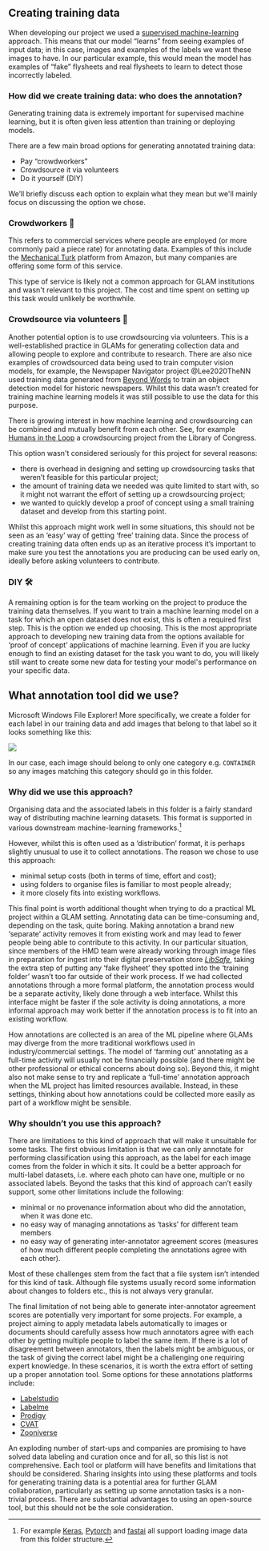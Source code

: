 
## Creating training data

When developing our project we used a [supervised machine-learning](https://en.wikipedia.org/wiki/Supervised_learning) approach. This means that our model "learns" from seeing examples of input data; in this case, images and examples of the labels we want these images to have. In our particular example, this would mean the model has examples of "fake" flysheets and real flysheets to learn to detect those incorrectly labeled.


### How did we create training data: who does the annotation?

Generating training data is extremely important for supervised machine
learning, but it is often given less attention than training or
deploying models.

There are a few main broad options for generating annotated training
data:

-   Pay "crowdworkers"
-   Crowdsource it via volunteers
-   Do it yourself (DIY)

We'll briefly discuss each option to explain what they mean but we\'ll
mainly focus on discussing the option we chose.

### Crowdworkers 💪

This refers to commercial services where people are employed (or more
commonly paid a piece rate) for annotating data. Examples of this
include the [Mechanical
Turk](https://www.mturk.com/) platform from Amazon, but many companies
are offering some form of this service.

This type of service is likely not a common approach for GLAM
institutions and wasn\'t relevant to this project. The cost and time
spent on setting up this task would unlikely be worthwhile.

### Crowdsource via volunteers 💝

Another potential option is to use crowdsourcing via volunteers. This is
a well-established practice in GLAMs for generating collection data and
allowing people to explore and contribute to research. There are also
nice examples of crowdsourced data being used to train computer vision
models, for example, the Newspaper Navigator project @Lee2020TheNN used training data generated from [Beyond Words](https://labs.loc.gov/work/experiments/beyond-words/) to
train an object detection model for historic newspapers. Whilst this data wasn't created for training machine learning models it was still possible to use the data for this purpose. 

:::{.callout-note}

There is growing interest in how machine learning and crowdsourcing can
be combined and mutually benefit from each other. See, for example
[Humans in the
Loop](https://labs.loc.gov/work/experiments/humans-loop/?loclr=blogsig)
a crowdsourcing project from the Library of Congress.

This option wasn\'t considered seriously for this project for several reasons:

-   there is overhead in designing and setting up crowdsourcing
    tasks that weren't feasible for this particular project;
-   the amount of training data we needed was quite limited to
    start with, so it might not warrant the effort of setting up a
    crowdsourcing project;
-   we wanted to quickly develop a proof of concept using a small
    training dataset and develop from this starting point.

Whilst this approach might work well in some situations, this should not be seen as an 'easy' way of getting 'free' training data. Since the process of creating training data often ends up as an iterative process it's important to make sure you test the annotations you are producing can be used early on, ideally before asking volunteers to contribute. 


:::

### DIY 🛠

A remaining option is for the team working on the project to produce the
training data themselves. If you want to train a machine learning model
on a task for which an open dataset does not exist, this is often a
required first step. This is the option we ended up choosing. This is
the most appropriate approach to developing new training data from the
options available for 'proof of concept' applications of machine
learning. Even if you are lucky enough to find an existing dataset for
the task you want to do, you will likely still want to create some new
data for testing your model\'s performance on your specific data.

## What annotation tool did we use?

Microsoft️ Windows File Explorer! More specifically, we create a folder
for each label in our training data and add images that belong to that
label so it looks something like this:

![](assets/folder_structure_training_data.webp)

In our case, each image should belong to only one category e.g. `CONTAINER` so any images matching this category should go in this folder. 

### Why did we use this approach?

Organising data and the associated labels in this folder is a fairly
standard way of distributing machine learning datasets. This format is supported in various downstream machine-learning frameworks.[^folder-loading] 

However, whilst this is often used as a 'distribution' format, it is
perhaps slightly unusual to use it to collect annotations. The reason we
chose to use this approach:

-   minimal setup costs (both in terms of time, effort and cost);
-   using folders to organise files is familiar to most people already;
-   it more closely fits into existing workflows.

This final point is worth additional thought when trying to do a
practical ML project within a GLAM setting. Annotating data can be
time-consuming and, depending on the task, quite boring. Making
annotation a brand new 'separate' activity removes it from existing work
and may lead to fewer people being able to contribute to this activity.
In our particular situation, since members of the HMD team were already
working through image files in preparation for ingest into their digital
preservation store
[*L*](http://www.digitalpreservationsoftware.com/digital-preservation-solutions/libsafe-digital-preservation-software/)[*ibSafe*](http://www.digitalpreservationsoftware.com/digital-preservation-solutions/libsafe-digital-preservation-software/),
taking the extra step of putting any 'fake flysheet' they spotted into
the 'training folder' wasn't too far outside of their work process. If
we had collected annotations through a more formal platform, the
annotation process would be a separate activity, likely done through a
web interface. Whilst this interface might be faster if the sole
activity is doing annotations, a more informal approach may work better
if the annotation process is to fit into an existing workflow.

How annotations are collected is an area of the ML pipeline where GLAMs
may diverge from the more traditional workflows used in
industry/commercial settings. The model of 'farming out' annotating as a
full-time activity will usually not be financially possible (and there
might be other professional or ethical concerns about doing so). Beyond
this, it might also not make sense to try and replicate a 'full-time'
annotation approach when the ML project has limited resources available.
Instead, in these settings, thinking about how annotations could be
collected more easily as part of a workflow might be sensible.

### Why shouldn't you use this approach?

There are limitations to this kind of approach that will make it
unsuitable for some tasks. The first obvious limitation is that we can
only annotate for performing classification using this approach, as the
label for each image comes from the folder in which it sits. It could be
a better approach for multi-label datasets, i.e. where each photo can
have one, multiple or no associated labels. Beyond the tasks that this
kind of approach can't easily support, some other limitations include
the following:

- minimal or no provenance information about who did the annotation,
    when it was done etc.
- no easy way of managing annotations as 'tasks' for different team
    members
- no easy way of generating inter-annotator agreement scores (measures
    of how much different people completing the annotations agree with
    each other).

Most of these challenges stem from the fact that a file system isn't
intended for this kind of task. Although file systems usually record
some information about changes to folders etc., this is not always very
granular.

The final limitation of not being able to generate inter-annotator
agreement scores are potentially very important for some projects. For
example, a project aiming to apply metadata labels automatically to
images or documents should carefully assess how much annotators agree
with each other by getting multiple people to label the same item. If
there is a lot of disagreement between annotators, then the labels might
be ambiguous, or the task of giving the correct label might be a
challenging one requiring expert knowledge. In these scenarios, it is
worth the extra effort of setting up a proper annotation tool. Some
options for these annotations platforms include:

-   [Labelstudio](http://labelstud.io/)
-   [Labelme](https://github.com/wkentaro/labelme)
-   [Prodigy](https://prodi.gy/)
-   [CVAT](https://github.com/openvinotoolkit/cvat)
-   [Zooniverse](https://www.zooniverse.org/)

An exploding number of start-ups and companies are promising to have
solved data labeling and curation once and for all, so this list is not
comprehensive. Each tool or platform will have benefits and limitations
that should be considered. Sharing insights into using these platforms
and tools for generating training data is a potential area for further
GLAM collaboration, particularly as setting up some annotation tasks is
a non-trivial process. There are substantial advantages to using an
open-source tool, but this should not be the sole consideration.

[^folder-loading]: For example [Keras](https://keras.io/api/preprocessing/image/#image_dataset_from_directory-function),
[Pytorch](https://pytorch.org/vision/stable/datasets.html#imagefolder) and [fastai](https://docs.fast.ai/vision.data.html#imagedataloaders.from_folder) all support loading image data from this folder structure. 